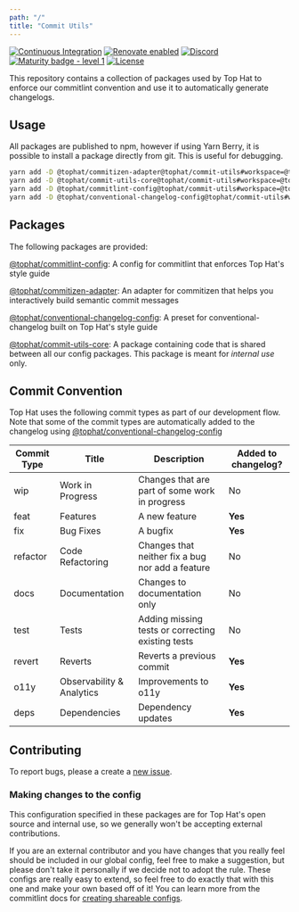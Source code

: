 ```yaml
---
path: "/"
title: "Commit Utils"
---
```



[![Continuous Integration](https://github.com/tophat/commit-utils/actions/workflows/pull-request.yml/badge.svg)](https://github.com/tophat/commit-utils/actions/workflows/pull-request.yml)
[![Renovate enabled](https://img.shields.io/badge/renovate-enabled-brightgreen.svg)](https://renovatebot.com/)
[![Discord](https://img.shields.io/discord/809577721751142410)](https://discord.gg/YhK3GFcZrk)
[![Maturity badge - level 1](https://img.shields.io/badge/Maturity-Level%201%20--%20New%20Project-yellow.svg)](https://github.com/tophat/getting-started/blob/main/scorecard.md)
[![License](https://img.shields.io/badge/License-Apache%202.0-blue.svg)](https://opensource.org/licenses/Apache-2.0)


This repository contains a collection of packages used by Top Hat to enforce our commitlint convention and use it to automatically generate changelogs.

## Usage

All packages are published to npm, however if using Yarn Berry, it is possible to install a package directly from git. This is useful for debugging.

```sh
yarn add -D @tophat/commitizen-adapter@tophat/commit-utils#workspace=@tophat/commitizen-adapter
yarn add -D @tophat/commit-utils-core@tophat/commit-utils#workspace=@tophat/commit-utils-core
yarn add -D @tophat/commitlint-config@tophat/commit-utils#workspace=@tophat/commitlint-config
yarn add -D @tophat/conventional-changelog-config@tophat/commit-utils#workspace=@tophat/conventional-changelog-config
```

## Packages

The following packages are provided:

[@tophat/commitlint-config](https://github.com/tophat/commit-utils/tree/main/packages/commitlint-config): A config for commitlint that enforces Top Hat's style guide

[@tophat/commitizen-adapter](https://github.com/tophat/commit-utils/tree/main/packages/commitizen-adapter): An adapter for commitizen that helps you interactively build semantic commit messages

[@tophat/conventional-changelog-config](https://github.com/tophat/commit-utils/tree/main/packages/conventional-changelog-config): A preset for conventional-changelog built on Top Hat's style guide

[@tophat/commit-utils-core](https://github.com/tophat/commit-utils/tree/main/packages/commit-utils-core): A package containing code that is shared between all our config packages. This package is meant for *internal use* only.


## Commit Convention

Top Hat uses the following commit types as part of our development flow. Note that some of the commit types are automatically added to the changelog using [@tophat/conventional-changelog-config](https://github.com/tophat/commit-utils/tree/main/packages/conventional-changelog-config)

<table>
   <thead>
      <tr>
         <th>Commit Type</th>
         <th>Title</th>
         <th>Description</th>
         <th>Added to changelog?</th>
      </tr>
   </thead>
   <tbody>
      <tr>
         <td>wip</td>
         <td>Work in Progress</td>
         <td>Changes that are part of some work in progress</td>
         <td>No</td>
      </tr>
      <tr>
         <td>feat</td>
         <td>Features</td>
         <td>A new feature</td>
         <td><strong>Yes</strong></td>
      </tr>
      <tr>
         <td>fix</td>
         <td>Bug Fixes</td>
         <td>A bugfix</td>
         <td><strong>Yes</strong></td>
      </tr>
      <tr>
         <td>refactor</td>
         <td>Code Refactoring</td>
         <td>Changes that neither fix a bug nor add a feature</td>
         <td>No</td>
      </tr>
      <tr>
         <td>docs</td>
         <td>Documentation</td>
         <td>Changes to documentation only</td>
         <td>No</td>
      </tr>
      <tr>
         <td>test</td>
         <td>Tests</td>
         <td>Adding missing tests or correcting existing tests</td>
         <td>No</td>
      </tr>
      <tr>
         <td>revert</td>
         <td>Reverts</td>
         <td>Reverts a previous commit</td>
         <td><strong>Yes</strong></td>
      </tr>
      <tr>
         <td>o11y</td>
         <td>Observability &amp; Analytics</td>
         <td>Improvements to o11y</td>
         <td><strong>Yes</strong></td>
      </tr>
      <tr>
         <td>deps</td>
         <td>Dependencies</td>
         <td>Dependency updates</td>
         <td><strong>Yes</strong></td>
      </tr>
   </tbody>
</table>

## Contributing

To report bugs, please a create a [new issue](https://github.com/tophat/commit-utils/issues).

### Making changes to the config

This configuration specified in these packages are for Top Hat's open source and internal use, so we generally won't be accepting external contributions.

If you are an external contributor and you have changes that you really feel should be included in our global config, feel free to make a suggestion, but please don't take it personally if we decide not to adopt the rule.
These configs are really easy to extend, so feel free to do exactly that with this one and make your own based off of it!
You can learn more from the commitlint docs for [creating shareable configs](https://eslint.org/docs/developer-guide/shareable-configs).

